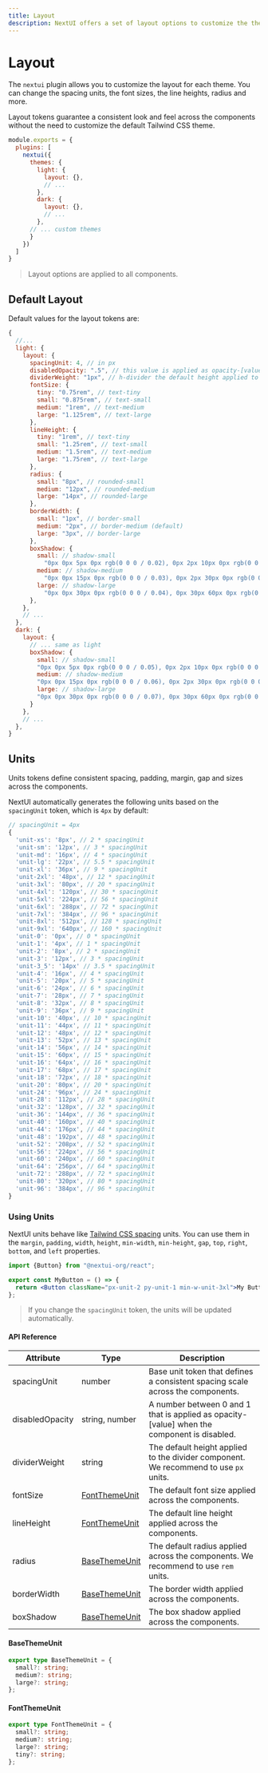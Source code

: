```yaml
---
title: Layout
description: NextUI offers a set of layout options to customize the theme.
---
```


# Layout

The `nextui` plugin allows you to customize the layout for each theme. You can change the spacing units,
the font sizes, the line heights, radius and more.

Layout tokens guarantee a consistent look and feel across the components without the need to customize the
default Tailwind CSS theme.

```js {6,10}
module.exports = {
  plugins: [
    nextui({
      themes: {
        light: {
          layout: {},
          // ...
        },
        dark: {
          layout: {},
          // ...
        },
      // ... custom themes
      }
    })
  ]
}
```

> Layout options are applied to all components.

## Default Layout

Default values for the layout tokens are:

```js
{
  //...
  light: {
    layout: {
      spacingUnit: 4, // in px
      disabledOpacity: ".5", // this value is applied as opacity-[value] when the component is disabled
      dividerWeight: "1px", // h-divider the default height applied to the divider component
      fontSize: {
        tiny: "0.75rem", // text-tiny
        small: "0.875rem", // text-small
        medium: "1rem", // text-medium
        large: "1.125rem", // text-large
      },
      lineHeight: {
        tiny: "1rem", // text-tiny
        small: "1.25rem", // text-small
        medium: "1.5rem", // text-medium
        large: "1.75rem", // text-large
      },
      radius: {
        small: "8px", // rounded-small
        medium: "12px", // rounded-medium
        large: "14px", // rounded-large
      },
      borderWidth: {
        small: "1px", // border-small
        medium: "2px", // border-medium (default)
        large: "3px", // border-large
      },
      boxShadow: {
        small: // shadow-small
          "0px 0px 5px 0px rgb(0 0 0 / 0.02), 0px 2px 10px 0px rgb(0 0 0 / 0.06), 0px 0px 1px 0px rgb(0 0 0 / 0.3)",
        medium: // shadow-medium
          "0px 0px 15px 0px rgb(0 0 0 / 0.03), 0px 2px 30px 0px rgb(0 0 0 / 0.08), 0px 0px 1px 0px rgb(0 0 0 / 0.3)",
        large: // shadow-large
          "0px 0px 30px 0px rgb(0 0 0 / 0.04), 0px 30px 60px 0px rgb(0 0 0 / 0.12), 0px 0px 1px 0px rgb(0 0 0 / 0.3)",
      },
    },
    // ...
  },
  dark: {
    layout: {
      // ... same as light
      boxShadow: {
        small: // shadow-small
        "0px 0px 5px 0px rgb(0 0 0 / 0.05), 0px 2px 10px 0px rgb(0 0 0 / 0.2), inset 0px 0px 1px 0px rgb(255 255 255 / 0.15)",
        medium: // shadow-medium
        "0px 0px 15px 0px rgb(0 0 0 / 0.06), 0px 2px 30px 0px rgb(0 0 0 / 0.22), inset 0px 0px 1px 0px rgb(255 255 255 / 0.15)",
        large: // shadow-large
        "0px 0px 30px 0px rgb(0 0 0 / 0.07), 0px 30px 60px 0px rgb(0 0 0 / 0.26), inset 0px 0px 1px 0px rgb(255 255 255 / 0.15)",
      }
    },
    // ...
  },
}
```

## Units

Units tokens define consistent spacing, padding, margin, gap and sizes across the components.

NextUI automatically generates the following units based on the `spacingUnit` token, which is `4px` by default:

```ts
// spacingUnit = 4px
{
  'unit-xs': '8px', // 2 * spacingUnit
  'unit-sm': '12px', // 3 * spacingUnit
  'unit-md': '16px', // 4 * spacingUnit
  'unit-lg': '22px', // 5.5 * spacingUnit
  'unit-xl': '36px', // 9 * spacingUnit
  'unit-2xl': '48px', // 12 * spacingUnit
  'unit-3xl': '80px', // 20 * spacingUnit
  'unit-4xl': '120px', // 30 * spacingUnit
  'unit-5xl': '224px', // 56 * spacingUnit
  'unit-6xl': '288px', // 72 * spacingUnit
  'unit-7xl': '384px', // 96 * spacingUnit
  'unit-8xl': '512px', // 128 * spacingUnit
  'unit-9xl': '640px', // 160 * spacingUnit
  'unit-0': '0px', // 0 * spacingUnit
  'unit-1': '4px', // 1 * spacingUnit
  'unit-2': '8px', // 2 * spacingUnit
  'unit-3': '12px', // 3 * spacingUnit
  'unit-3_5': '14px' // 3.5 * spacingUnit
  'unit-4': '16px', // 4 * spacingUnit
  'unit-5': '20px', // 5 * spacingUnit
  'unit-6': '24px', // 6 * spacingUnit
  'unit-7': '28px', // 7 * spacingUnit
  'unit-8': '32px', // 8 * spacingUnit
  'unit-9': '36px', // 9 * spacingUnit
  'unit-10': '40px', // 10 * spacingUnit
  'unit-11': '44px', // 11 * spacingUnit
  'unit-12': '48px', // 12 * spacingUnit
  'unit-13': '52px', // 13 * spacingUnit
  'unit-14': '56px', // 14 * spacingUnit
  'unit-15': '60px', // 15 * spacingUnit
  'unit-16': '64px', // 16 * spacingUnit
  'unit-17': '68px', // 17 * spacingUnit
  'unit-18': '72px', // 18 * spacingUnit
  'unit-20': '80px', // 20 * spacingUnit
  'unit-24': '96px', // 24 * spacingUnit
  'unit-28': '112px', // 28 * spacingUnit
  'unit-32': '128px', // 32 * spacingUnit
  'unit-36': '144px', // 36 * spacingUnit
  'unit-40': '160px', // 40 * spacingUnit
  'unit-44': '176px', // 44 * spacingUnit
  'unit-48': '192px', // 48 * spacingUnit
  'unit-52': '208px', // 52 * spacingUnit
  'unit-56': '224px', // 56 * spacingUnit
  'unit-60': '240px', // 60 * spacingUnit
  'unit-64': '256px', // 64 * spacingUnit
  'unit-72': '288px', // 72 * spacingUnit
  'unit-80': '320px', // 80 * spacingUnit
  'unit-96': '384px', // 96 * spacingUnit
}
```

### Using Units

NextUI units behave like [Tailwind CSS spacing](https://tailwindcss.com/docs/customizing-spacing#default-spacing-scale) units. You can use them in the `margin`, `padding`,
`width`, `height`, `min-width`, `min-height`, `gap`, `top`, `right`, `bottom`, and `left` properties.

```jsx {6}
import {Button} from "@nextui-org/react";

export const MyButton = () => {
  return <Button className="px-unit-2 py-unit-1 min-w-unit-3xl">My Button</Button>;
};
```

> If you change the `spacingUnit` token, the units will be updated automatically.

#### API Reference

| Attribute       | Type                            | Description                                                                                 |
| --------------- | ------------------------------- | ------------------------------------------------------------------------------------------- |
| spacingUnit     | number                          | Base unit token that defines a consistent spacing scale across the components.              |
| disabledOpacity | string, number                  | A number between 0 and 1 that is applied as opacity-[value] when the component is disabled. |
| dividerWeight   | string                          | The default height applied to the divider component. We recommend to use `px` units.        |
| fontSize        | [FontThemeUnit](#fontthemeunit) | The default font size applied across the components.                                        |
| lineHeight      | [FontThemeUnit](#fontthemeunit) | The default line height applied across the components.                                      |
| radius          | [BaseThemeUnit](#basethemeunit) | The default radius applied across the components. We recommend to use `rem` units.          |
| borderWidth     | [BaseThemeUnit](#basethemeunit) | The border width applied across the components.                                             |
| boxShadow       | [BaseThemeUnit](#basethemeunit) | The box shadow applied across the components.                                               |

#### BaseThemeUnit

```ts
export type BaseThemeUnit = {
  small?: string;
  medium?: string;
  large?: string;
};
```

#### FontThemeUnit

```ts
export type FontThemeUnit = {
  small?: string;
  medium?: string;
  large?: string;
  tiny?: string;
};
```
